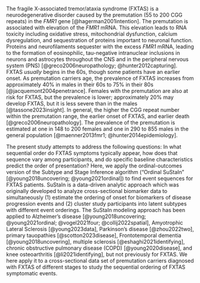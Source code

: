 The fragile X-associated tremor/ataxia syndrome (FXTAS) is a
neurodegenerative disorder caused by the
premutation (55 to 200 CGG repeats) in the
*FMR1* gene [@hagerman2001intention].
The premutation is associated with
elevation of the *FMR1* mRNA.
This elevation leads to
RNA toxicity including
oxidative stress,
mitochondrial dysfunction,
calcium dysregulation, and
sequestration of proteins important to neuronal function.
Proteins and neurofilaments sequester with the excess *FMR1* mRNA,
leading to the formation of
eosinophilic, tau-negative intranuclear inclusions
in neurons and astrocytes throughout the CNS and
in the peripheral nervous system (PNS) [@greco2006neuropathology; @hunter2012capturing].
FXTAS *usually* begins in the 60s,
though some patients have an earlier onset.
As premutation carriers age,
the prevalence of FXTAS increases from approximately
40% in males in their 60s to
75% in their 80s [@jacquemont2004penetrance].
Females with the premutation are also at risk for FXTAS,
but the prevalence is lower;
approximately 20% may develop FXTAS,
but it is less severe than in the males [@tassone2023insight].
In general,
the higher the CGG repeat number within the premutation range,
the earlier onset of FXTAS,
and earlier death [@greco2006neuropathology].
The prevalence of the premutation is estimated at
one in 148 to 200 females and
one in 290 to 855 males
in the general population [@maenner2013fmr1; @hunter2014epidemiology].

The present study attempts to address the following questions:
In what sequential order do FXTAS symptoms typically appear,
how does that sequence vary among participants,
and do specific baseline characteristics predict the order of presentation?
Here, we apply the
ordinal-outcomes version of the
Subtype and Stage Inference algorithm
("Ordinal SuStaIn" [@young2018uncovering; @young2021ordinal])
to find event sequences for FXTAS patients.
SuStaIn is a data-driven analytic approach
which was originally developed to
analyze cross-sectional biomarker data
to simultaneously
(1) estimate the ordering of onset for biomarkers of disease progression events and
(2) cluster study participants into latent subtypes with different event orderings.
The SuStaIn modeling approach has been applied to
Alzheimer's disease
[@young2018uncovering; @young2021ordinal; @vogel2021four; @collij2022spatial],
Amyotrophic Lateral Sclerosis [@young2023data],
Parkinson's disease [@zhou2022two],
primary tauopathies [@scotton2023disease],
Frontotemporal dementia [@young2018uncovering],
multiple sclerosis [@eshaghi2021identifying],
chronic obstructive pulmonary disease (COPD) [@young2020disease],
and knee osteoarthritis [@li2021identifying],
but not previously for FXTAS.
We here apply it to a cross-sectional data set of
premutation carriers diagnosed with FXTAS of different stages
to study the sequential ordering of FXTAS symptomatic events.
